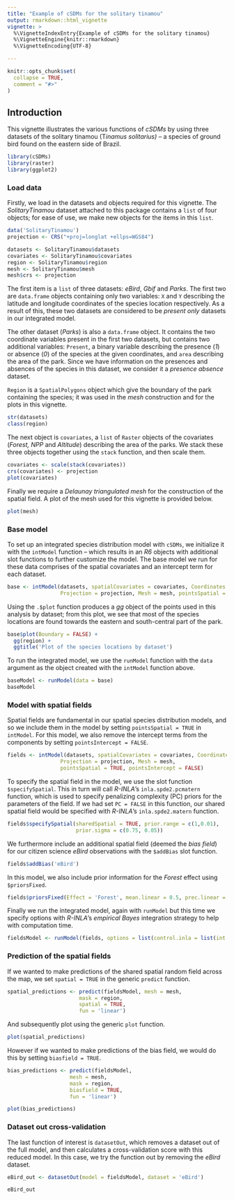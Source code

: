 ```yaml
---
title: "Example of cSDMs for the solitary tinamou"
output: rmarkdown::html_vignette
vignette: >
  %\VignetteIndexEntry{Example of cSDMs for the solitary tinamou}
  %\VignetteEngine{knitr::rmarkdown}
  %\VignetteEncoding{UTF-8}

---
```


```r
knitr::opts_chunk$set(
  collapse = TRUE,
  comment = "#>"
)
```

## Introduction

This vignette illustrates the various functions of *cSDMs* by using three datasets of the solitary tinamou (T*inamus solitarius) --* a species of ground bird found on the eastern side of Brazil.

```r

library(cSDMs)
library(raster)
library(ggplot2)

```

### Load data

Firstly, we load in the datasets and objects required for this vignette. The *SolitaryTinamou* dataset attached to this package contains a `list` of four objects; for ease of use, we make new objects for the items in this `list`.

```r

data('SolitaryTinamou')
projection <- CRS("+proj=longlat +ellps=WGS84")

datasets <- SolitaryTinamou$datasets
covariates <- SolitaryTinamou$covariates
region <- SolitaryTinamou$region
mesh <- SolitaryTinamou$mesh
mesh$crs <- projection

```

The first item is a `list` of three datasets: *eBird*, *Gbif* and *Parks*. The first two are `data.frame` objects containing only two variables: `X` and `Y` describing the latitude and longitude coordinates of the species location respectively. As a result of this, these two datasets are considered to be *present only* datasets in our integrated model.

The other dataset (*Parks*) is also a `data.frame` object. It contains the two coordinate variables present in the first two datasets, but contains two additional variables: `Present`, a binary variable describing the presence (*1*) or absence (*0*) of the species at the given coordinates, and `area` describing the area of the park. Since we have information on the presences and absences of the species in this dataset, we consider it a *presence absence* dataset.

`Region` is a `SpatialPolygons` object which give the boundary of the park containing the species; it was used in the *mesh* construction and for the plots in this vignette.

```r

str(datasets)
class(region)

```

The next object is `covariates`, a `list` of `Raster` objects of the covariates (*Forest, NPP* and *Altitude*) describing the area of the parks. We stack these three objects together using the `stack` function, and then scale them.

```r

covariates <- scale(stack(covariates))
crs(covariates) <- projection
plot(covariates)

```

Finally we require a *Delaunay triangulated mesh* for the construction of the spatial field. A plot of the mesh used for this vignette is provided below.

```r

plot(mesh)

```

### Base model

To set up an integrated species distribution model with `cSDMs`, we initialize it with the `intModel` function -- which results in an *R6* objects with additional slot functions to further customize the model. The base model we run for these data comprises of the spatial covariates and an intercept term for each dataset.

```r

base <- intModel(datasets, spatialCovariates = covariates, Coordinates = c('X', 'Y'),
                 Projection = projection, Mesh = mesh, pointsSpatial = FALSE)

```

Using the `.$plot` function produces a *gg* object of the points used in this analysis by dataset; from this plot, we see that most of the species locations are found towards the eastern and south-central part of the park.

```r

base$plot(Boundary = FALSE) + 
  gg(region) +
  ggtitle('Plot of the species locations by dataset')

```

To run the integrated model, we use the `runModel` function with the `data` argument as the object created with the `intModel` function above.

```r

baseModel <- runModel(data = base)
baseModel

```

### Model with spatial fields

Spatial fields are fundamental in our spatial species distribution models, and so we include them in the model by setting `pointsSpatial = TRUE` in `intModel`. For this model, we also remove the intercept terms from the components by setting `pointsIntercept = FALSE`.

```r

fields <- intModel(datasets, spatialCovariates = covariates, Coordinates = c('X', 'Y'),
                 Projection = projection, Mesh = mesh, 
                 pointsSpatial = TRUE, pointsIntercept = FALSE)

```

To specify the spatial field in the model, we use the slot function `$specifySpatial`. This in turn will call *R-INLA*'s `inla.spde2.pcmatern` function, which is used to specify penalizing complexity (PC) priors for the parameters of the field. If we had set `PC = FALSE` in this function, our shared spatial field would be specified with *R-INLA*'s `inla.spde2.matern` function.

```r

fields$specifySpatial(sharedSpatial = TRUE, prior.range = c(1,0.01), 
                      prior.sigma = c(0.75, 0.05))

```

We furthermore include an additional spatial field (deemed the *bias field*) for our citizen science *eBird* observations with the `$addBias` slot function.

```r

fields$addBias('eBird')

```

In this model, we also include prior information for the *Forest* effect using `$priorsFixed`.

```r

fields$priorsFixed(Effect = 'Forest', mean.linear = 0.5, prec.linear = 0.01)

```

Finally we run the integrated model, again with `runModel` but this time we specify options with *R-INLA*'s *empirical Bayes* integration strategy to help with computation time.

```r

fieldsModel <- runModel(fields, options = list(control.inla = list(int.strategy = 'eb')))

```

### Prediction of the spatial fields

If we wanted to make predictions of the shared spatial random field across the map, we set `spatial = TRUE` in the generic `predict` function.

```r

spatial_predictions <- predict(fieldsModel, mesh = mesh,
                       mask = region, 
                       spatial = TRUE,
                       fun = 'linear')

```

And subsequently plot using the generic `plot` function.

```r

plot(spatial_predictions)

```

However if we wanted to make predictions of the bias field, we would do this by setting `biasfield = TRUE`.

```r

bias_predictions <- predict(fieldsModel, 
                    mesh = mesh, 
                    mask = region, 
                    biasfield = TRUE,
                    fun = 'linear')

```

```r

plot(bias_predictions)

```

### Dataset out cross-validation

The last function of interest is `datasetOut`, which removes a dataset out of the full model, and then calculates a cross-validation score with this reduced model. In this case, we try the function out by removing the *eBird* dataset.

```r

eBird_out <- datasetOut(model = fieldsModel, dataset = 'eBird')

```

```r

eBird_out

```
